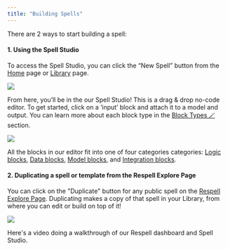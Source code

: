 ```yaml
---
title: "Building Spells"
---
```


There are 2 ways to start building a spell: 

#### 1\. Using the Spell Studio

To access the Spell Studio, you can click the “New Spell” button from the [Home](https://respell.ai/home) page or [Library](https://respell.ai/library) page.

![](/images/12e0177-Untitled_1.png) 

From here, you’ll be in the our Spell Studio! This is a drag & drop no-code editor. To get started, click on a ‘input’ block and attach it to a model and output. You can learn more about each block type in the [Block Types 🪄](/docs/block-types) section.

![](/images/cdcf10d-Untitled_2.png) 

All the blocks in our editor fit into one of four categories categories: [Logic blocks](/docs/logic-blocks), [Data blocks](/docs/data-blocks), [Model blocks](/docs/model-blocks), and [Integration blocks](/docs/integration-blocks).

#### 2\. Duplicating a spell or template from the Respell Explore Page

You can click on the "Duplicate" button for any public spell on the [Respell Explore Page](https://respell.ai/explore). Duplicating makes a copy of that spell in your Library, from where you can edit or build on top of it!

![](/images/2f4843f-image.png) 

Here's a video doing a walkthrough of our Respell dashboard and Spell Studio.